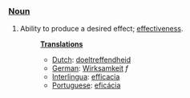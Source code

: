 ===[[Noun]]===
#Ability to produce a desired effect; [[effectiveness]].
#:'''[[Translation]]s'''
#:*[[Dutch]]: [[doeltreffendheid]]
#:*[[German]]: [[Wirksamkeit]] ''f''
#:*[[Interlingua]]: [[efficacia]]
#:*[[Portuguese]]: [[eficácia]]